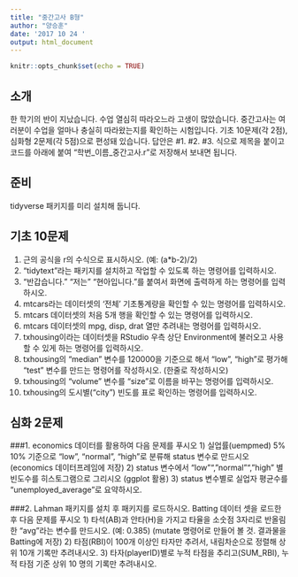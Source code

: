 ```yaml
---
title: "중간고사 B형"
author: "양승훈"
date: '2017 10 24 '
output: html_document
---
```


```r
knitr::opts_chunk$set(echo = TRUE)
```

## 소개

한 학기의 반이 지났습니다. 수업 열심히 따라오느라 고생이 많았습니다.
중간고사는 여러분이 수업을 얼마나 충실히 따라왔는지를 확인하는 시험입니다.
기초 10문제(각 2점), 심화형 2문제(각 5점)으로 편성돼 있습니다. 답안은 #1. #2. #3. 식으로 제목을 붙이고 코드를 아래에 붙여 "학번_이름_중간고사.r"로 저장해서 보내면 됩니다.

## 준비

tidyverse 패키지를 미리 설치해 둡니다.

## 기초 10문제

1. 근의 공식을 r의 수식으로 표시하시오. (예: (a*b-2)/2)
2. "tidytext"라는 패키지를 설치하고 작업할 수 있도록 하는 명령어를 입력하시오.
3. "반갑습니다." "저는" "현아입니다."를 붙여서 화면에 출력하게 하는 명령어를 입력하시오.
4. mtcars라는 데이터셋의 '전체' 기초통계량을 확인할 수 있는 명령어를 입력하시오.
5. mtcars 데이터셋의 처음 5개 행을 확인할 수 있는 명령어를 입력하시오.
6. mtcars 데이터셋의 mpg, disp, drat 열만 추려내는 명령어를 입력하시오.
7. txhousing이라는 데이터셋을 RStudio 우측 상단 Environment에 불러오고 사용할 수 있게 하는 명령어를 입력하시오. 
8. txhousing의 "median" 변수를 120000을 기준으로 해서 "low", "high"로 평가해 "test" 변수를 만드는 명령어를 작성하시오. (한줄로 작성하시오)
9. txhousing의 "volume" 변수를 "size"로 이름을 바꾸는 명령어를 입력하시오.
10. txhousing의 도시별("city") 빈도를 표로 확인하는 명령어를 입력하시오.

## 심화 2문제

###1. economics 데이터를 활용하여 다음 문제를 푸시오
1) 실업률(uempmed) 5% 10% 기준으로 "low", "normal", "high"로 분류해 status 변수로 만드시오 (economics 데이터프레임에 저장)
2) status 변수에서 "low"", "normal"", "high" 별 빈도수를 히스토그램으로 그리시오 (ggplot 활용)
3) status 변수별로 실업자 평균수를 "unemployed_average"로 요약하시오.

###2. Lahman 패키지를 설치 후 패키지를 로드하시오. Batting 데이터 셋을 로드한 후 다음 문제를 푸시오
1) 타석(AB)과 안타(H)을 가지고 타율을 소숫점 3자리로 반올림한 "avg"라는 변수를 만드시오. (예: 0.385) (mutate 명령어로 만들어 볼 것. 결과물을 Batting에 저장)
2) 타점(RBI)이 100개 이상인 타자만 추려서, 내림차순으로 정렬해 상위 10개 기록만 추려내시오.
3) 타자(playerID)별로 누적 타점을 추리고(SUM_RBI), 누적 타점 기준 상위 10 명의 기록만 추려내시오.